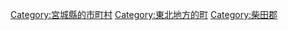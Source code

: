 {{Commonscat|Kawasaki, Miyagi}}
{{Catmore}}

{{DEFAULTSORT:Kawasaki}}
[[Category:宮城縣的市町村|Category:宮城縣的市町村]]
[[Category:東北地方的町|Category:東北地方的町]]
[[Category:柴田郡|Category:柴田郡]]